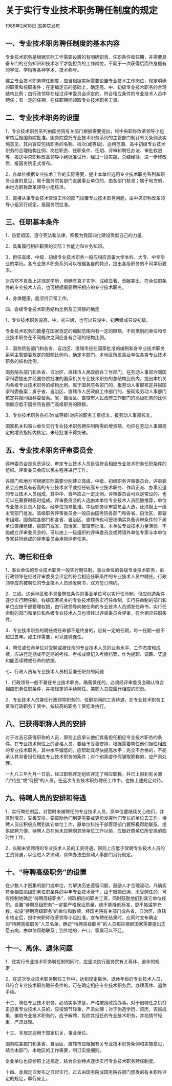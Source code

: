 # 关于实行专业技术职务聘任制度的规定

1986年2月18日 国务院发布　

  

## 一、专业技术职务聘任制度的基本内容

专业技术职务是根据实际工作需要设置的有明确职责、任职条件和任期，并需要具备专门的业务知识和技术水平才能担负的工作岗位，不同于一次获得后而终身拥有的学位、学衔等各种学术、技术称号。

建立专业技术职务聘任制度，应当根据实际需要设置专业技术工作岗位，规定明确的职责和任职条件；在定编定员的基础上，确定高、中、初级专业技术职务的合理结构比例；由行政领导在经过评审委员会评定的、符合相应条件的专业技术人员中聘任；有一定的任期，在任职期间领取专业技术职务工资。

## 二、专业技术职务的设置

1．专业技术职务系列由国务院有关部门根据需要提出，经中央职称改革领导小组审核后报国务院批准。国务院委托专业技术职务系列的主管部门制订有关条例及实施意见，其内容应包括职务的名称、档次(或等级)、适用范围、高中初级专业技术职务的合理结构比例、岗位职责、任职条件、任期、评审和聘任办法、审批权限等，报送中央职称改革领导小组批准试行，经过一段实践，总结经验，进一步修改后，报国务院正式发布。

2．各单位根据专业技术工作的实际需要，提出本单位选用专业技术职务系列和职务设置的意见，属于国务院各部门直属事业单位的，由各部门核准；属于地方的，由地方职称改革领导小组核准。

3．直接从事专业技术管理工作的部门设置专业技术职务问题，由中央职称改革领导小组另行规定，报国务院批准。

## 三、任职基本条件

1．热爱祖国，遵守宪法和法律，积极为我国四化建设贡献自己的力量。

2．具备履行相应职责的实际工作能力和业务知识。

3．担任高级、中级、初级专业技术职务一般应相应具备大学本科、大专、中专毕业的学历。各专业技术职务系列可以根据各自的特点，提出各级职务的不同学历要求。

对虽然不具备上述规定学历，但确有真才实学、成绩显著、贡献突出、符合任职条件的专业技术人员，也可根据需要聘任相应的专业技术职务。

4．身体健康，能坚持正常工作。

四、各级专业技术职务结构比例及工资额的确定

1．专业技术职务设高、中、初三级，也可以只设中、初两级或只设初级。

专业技术职务的数量在国家规定的编制范围内有一定的限额，不同类别的单位和专业技术职务在不同档次之间应各有合理的结构比例。

2．国务院各部门和各省、自治区、直辖市应在国家批准的编制和各专业技术职务系列主管部委规定的限额比例内，确定本部门、本地区所属事业单位各类专业技术职务的结构比例。

国务院各部门和各省、自治区、直辖市人民政府各工作部门，在劳动人事部会同国家科委提出并经国务院批准的国家机关专业技术职务的总结构比例内，提出本机关内各级专业技术职务的结构比例。属于国务院各部门的，报劳动人事部核定并报国家科委备案；属于省、自治区、直辖市人民政府工作部门的，报同级劳动人事部门核定并报同级科委备案。省、自治区、直辖市人民政府工作部门的高级职务的比例限额应低于国务院各部门高级职务的限额。

3．专业技术职务各档次(或等级)对应的职务工资标准，报劳动人事部核准。

国家机关和事业单位实行专业技术职务聘任制所需的增资额，均应在劳动人事部规定的增资指标内核定，未经批准不得突破。

## 五、专业技术职务评审委员会

评审委员会是负责评议、审定专业技术人员是否符合相应专业技术职务任职条件的组织。评审委员会应以民主程序进行工作。

各部门和地方可根据实际需要分别建立高级、中级、初级职务评审委员会。评审委员会应由具有较高的专业技术水平或担任较高专业技术职务、作风正派、办事公道的专业技术人员组成，其中中、青年应占一定比例。评审委员会可以是常设的，也可以在需要时临时组成。评审委员会的人选由本单位专业技术人员酝酿推荐，单位专业技术负责人提名，经单位领导批准。中级职务评审委员会人选，还须报上一级主管部门批准。高级职务评审委员会一般应由国务院各部门和各省、自治区、直辖市组建，国务院各部门和各省、自治区、直辖市也可授权确实具备评审条件的下属单位直接组建，报部门或省、自治区、直辖市批准。本单位专业技术力量薄弱，不能成立评审委员会的，可以由上一级组织的评审委员会或聘请外单位专家与本单位专家共同组成的评审委员会承担评审任务。

## 六、聘任和任命

1．事业单位的专业技术职务一般实行聘任制。事业单位的各级专业技术职务，由行政领导在经过评审委员会评定的符合相应任职条件的专业技术人员中聘任。行政领导应向被聘任的专业技术人员颁发聘书，双方签订聘约。

2．三线、边远地区和不具备聘任条件的事业单位可以实行任命制，但应创造条件逐步实行聘任制。各级国家机关的专业技术职务实行任命制。实行任命制的部门和单位应按干部管理权限，由行政领导向被任命的专业技术人员颁发任命书。实行任命制的部门和单位和各级专业技术人员也须经过评审委员会评审，符合相应任职条件。

3．专业技术职务的聘任或任命都不是终身的，应有一定的任期，每一任期一般不超过五年。如工作需要，可以连聘连任。

4．聘任或任命单位对受聘或被任命的专业技术人员的业务水平、工作态度和成绩，应进行定期或不定期的考核。考核成绩记入考绩档案，作为提职、调薪、奖惩和能否续聘或任命的依据。

七、行政人员与专业技术人员相互兼任职务的问题

1．行政领导一般不兼任专业技术职务。确需兼任的，必须经评审委员会确认符合相应职务任职条件，并按规定的手续聘任。兼职人员应履行相应的职责。

2．专业技术人员兼任行政领导职务的，任职期间的工资待遇，在专业技术职务工资和行政职务工资中，按较高的职务工资标准执行。

## 八、已获得职称人员的安排

对于过去已获得职称的人员，原则上应承认他们具备担任相应专业技术职务的条件。在专业技术岗位上的合格人员，要给予妥善安排，根据需要聘任他们担任相应的专业技术职务，其中水平偏低的，应帮助其尽快提高水平；完全不合格的，不能承认其具备担任相应专业技术职务的条件；对个别弄虚作假骗取职称的，应严肃处理。

一九八三年九月一日前，经过职称评定组织评定了相应职称，并已上报到有关部门“待批”或“待授”的人员，在这次专业技术职务聘任工作中，也按上述规定对待。

## 九、待聘人员的安排和待遇

1．实行聘任制后，对暂时未被聘任的专业技术人员，原单位要继续关心他们，并区别情况，妥善安排。要鼓励他们到更需要或更能发挥他们专长的单位去工作。待聘人员应积极应聘到其它单位工作，原单位科技干部管理部门要积极帮助联系，提供应聘方便。待聘人员在尚未应聘到其他单位工作以前，应做好原单位所安排的临时性工作。

2．长期未受聘用的专业技术人员的工资待遇，原则上应低于受聘专业技术人员的工资待遇，以促进人才流动，具体办法由劳动人事部门另行规定。

## 十、“待聘高级职务”的设置

在少数人才密集的部门或单位，为解决历史遗留问题，鼓励人才合理流动，凡确实符合相应高级职务任职条件的中年专业技术骨干，由于限额已满，未受聘任的，可有控制地确定“待聘高级职务”，领取相应的职务工资，同时鼓励他们到其它单位任职。设置“待聘高级职务”一定要严格保证质量，绝不能降低标准，更不能滥竽充数。拟设“待聘高级职务”的单位和数额，经国务院有关部门或各省、自治区、直辖市核定后，报中央职称改革领导小组批准。宣布聘任结果时，应同时宣布确定的“待聘高级职务”人员名单。确定“待聘高级职务”的人员都应根据国家需要提出志愿去向，由单位帮助联系；到外地的，户口、家属可以不迁。

## 十一、离休、退休问题

1．在实行专业技术职务聘任制的同时，应坚决执行国务院有关离休、退休的规定；

2．在这次专业技术职务聘任工作中，达到规定离休、退休年龄的专业技术人员，凡符合专业技术职务聘任条件的，可在确定相应专业技术职务后，办理离休、退休手续。

十二、聘任专业技术职务，必须实事求是，严格按照政策办事。对于借聘任之机打击迫害专业技术人员的，应按情节轻重，严肃处理；对于伪造学历、资历，谎报成果，骗取专业技术职务的，应予解聘，免除其担任的专业技术职务，并视情节轻重，严肃处理。

十三、本规定适用于国家机关、事业单位。

国务院各部门和各省、自治区、直辖市应根据有关专业技术职务条例和实施意见，结合本部门、本地区的工作需要，制订实施细则。

企业单位也应参照上述规定，结合企业特点逐步实行专业技术职务聘任制度。

十四、本规定自发布之日起实行。过去由国务院或国务院各部门颁发的有关职称评定的规定，即行废止。